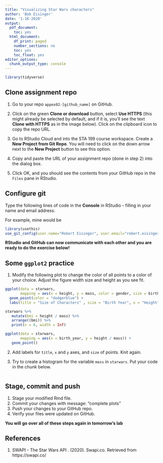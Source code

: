 ```yaml
---
title: "Visualizing Star Wars characters"
author: 'Bob Eisinger'
date: '1-16-2020'
output:
  pdf_document:
    toc: yes
  html_document:
    df_print: paged
    number_sections: no
    toc: yes
    toc_float: yes
editor_options: 
  chunk_output_type: console
---
```


```r
library(tidyverse)
```

## Clone assignment repo

1. Go to your repo `appex02-[github_name]` on GitHub.

2. Click on the green **Clone or download** button, select **Use HTTPS** 
   (this might already be selected by default, and if it is, you'll see the 
   text **Clone with HTTPS** as in the image below). 
   Click on the clipboard icon to copy the repo URL.

3. Go to RStudio Cloud and into the STA 199 course workspace. 
   Create a **New Project from Git Repo**. You will need to click on the down 
   arrow next to the **New Project** button to see this option.

4. Copy and paste the URL of your assignment repo (done in step 2) into 
   the dialog box.

5. Click OK, and you should see the contents from your GitHub repo in the 
   `Files` pane in RStudio. 

## Configure git

Type the following lines of code in the **Console** in RStudio - filling in 
your name and email address.

For example, mine would be  

```r
library(usethis)
use_git_config(user.name="Robert Eisinger", user.email="robert.eisinger@duke.edu")
``````

**RStudio and GitHub can now communicate with each other and you are **
**ready to do the exercise below!**

## Some `ggplot2` practice

1. Modify the following plot to change the color of all points to a color of your choice. Adjust the figure width size and height as you see fit.

```r
ggplot(data = starwars, 
       mapping = aes(x = height, y = mass, color = gender, size = birth_year)) +
  geom_point(color = "dodgerblue") +
  labs(title = "Size of Characters" , size = "Birth Year", x = "Height", y = "Mass")
```

```r
starwars %>%
   mutate(bmi = height / mass) %>%
   arrange((bmi)) %>%
   print(n = 6, width = Inf)

ggplot(data = starwars,
       mapping = aes(x = birth_year, y = height / mass)) + 
   geom_point()

```

2. Add labels for `title`, `x` and `y` axes, and `size` of points. Knit again.

3. Try to create a histogram for the variable `mass` in `starwars`. Put your
   code in the chunk below.
   
```r

```
   
## Stage, commit and push

1. Stage your modified Rmd file.
2. Commit your changes with message: "complete plots"
3. Push your changes to your GitHub repo.
4. Verify your files were updated on GitHub.

**You will go over all of these steps again in tomorrow's lab**

## References

1. SWAPI - The Star Wars API . (2020). Swapi.co. 
   Retrieved from https://swapi.co/
